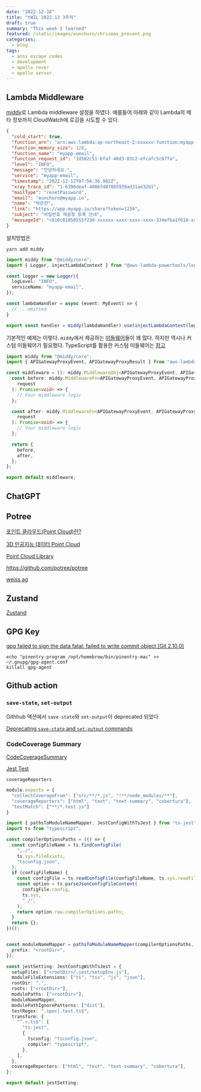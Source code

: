 ```yaml
---
date: "2022-12-18"
title: "tWIL 2022.12 3주차"
draft: true
summary: "This week I learned"
featured: /static/images/eunchurn/chrismas_present.png
categories:
  - blog
tags:
  - ansi escape codes
  - development
  - apollo rover
  - apollo server
---
```


## Lambda Middleware

[middy](https://middy.js.org/)로 Lambda middleware 설정을 하였다. 예를들어 아래와 같이 Lambda의 메타 정보까지 CloudWatch에 로깅을 시도할 수 있다.

```json
{
  "cold_start": true,
  "function_arn": "arn:aws:lambda:ap-northeast-2:xxxxxx:function:myapp-email",
  "function_memory_size": 128,
  "function_name": "myapp-email",
  "function_request_id": "1d582c51-bfaf-40d3-83c2-efcafc5c67fa",
  "level": "INFO",
  "message": "안녕하세요.",
  "service": "myapp-email",
  "timestamp": "2022-12-12T07:56:36.982Z",
  "xray_trace_id": "1-6396deaf-4086fd870b5939ad31ae32b1",
  "mailType": "resetPassword",
  "email": "eunchurn@myapp.io",
  "name": "박은천",
  "link": "https://app.myapp.io/share?token=1234",
  "subject": "비밀번호 재설정 등록 안내",
  "messageId": "<010c01850555f238-xxxxxx-xxxx-xxxx-xxxx-334efba1f618-xxxx@ap-northeast-2.amazonses.com>"
}
```

설치방법은

```
yarn add middy
```

```typescript:index.ts
import middy from "@middy/core";
import { Logger, injectLambdaContext } from "@aws-lambda-powertools/logger";

const logger = new Logger({
  logLevel: "INFO",
  serviceName: "myapp-email",
});

const lambdaHandler = async (event: MyEvent) => {
  // ...omitted
}

export const handler = middy(lambdaHandler).use(injectLambdaContext(logger));

```

기본적인 예제는 이렇다. `middy`에서 제공하는 [미들웨어](https://middy.js.org/docs/category/middlewares)들이 꽤 많다. 하지만 역시나 커스텀 미들웨어가 필요했다. TypeScript를 활용한 커스텀 미들웨어는 [참고](https://middy.js.org/docs/writing-middlewares/with-typescript)

```typescript
import middy from "@middy/core";
import { APIGatewayProxyEvent, APIGatewayProxyResult } from "aws-lambda";

const middleware = (): middy.MiddlewareObj<APIGatewayProxyEvent, APIGatewayProxyResult> => {
  const before: middy.MiddlewareFn<APIGatewayProxyEvent, APIGatewayProxyResult> = async (
    request
  ): Promise<void> => {
    // Your middleware logic
  };

  const after: middy.MiddlewareFn<APIGatewayProxyEvent, APIGatewayProxyResult> = async (
    request
  ): Promise<void> => {
    // Your middleware logic
  };

  return {
    before,
    after,
  };
};

export default middleware;
```

## ChatGPT

## Potree

[포인트 클라우드(Point Cloud)란?](https://23min.tistory.com/8)

[3D 인공지능 데이터 Point Cloud](https://blog.testworks.co.kr/3d-ai-data-point-cloud/)

[Point Cloud Library](https://pointclouds.org/)

https://github.com/potree/potree

[weiss ag](https://weiss-ag.com/)

## Zustand

[Zustand](https://hanch-dev.tistory.com/21)

## GPG Key

[gpg failed to sign the data fatal: failed to write commit object [Git 2.10.0]](https://stackoverflow.com/questions/39494631/gpg-failed-to-sign-the-data-fatal-failed-to-write-commit-object-git-2-10-0)

```
echo "pinentry-program /opt/homebrew/bin/pinentry-mac" >> ~/.gnupg/gpg-agent.conf
killall gpg-agent
```

## Github action

### `save-state`, `set-output`

Githhub 액션에서 `save-state`와 `set-output`이 deprecated 되었다.

[Deprecating `save-state` and `set-output` commands](https://github.blog/changelog/2022-10-11-github-actions-deprecating-save-state-and-set-output-commands/)

### CodeCoverage Summary

[CodeCoverageSummary](https://github.com/irongut/CodeCoverageSummary)

[Jest Test](https://gist.github.com/rishitells/3c4536131819cff4eba2c8ab5bbb4570)

`coverageReporters`

```javascript:jest.config.js
module.exports = {
  "collectCoverageFrom": ["src/**/*.js", "!**/node_modules/**"],
  "coverageReporters": ["html", "text", "text-summary", "cobertura"],
  "testMatch": ["**/*.test.js"]
}
```

```typescript:jest.config.ts
import { pathsToModuleNameMapper, JestConfigWithTsJest } from "ts-jest";
import ts from "typescript";

const compilerOptionsPaths = (() => {
  const configFileName = ts.findConfigFile(
    "../",
    ts.sys.fileExists,
    "tsconfig.json",
  );
  if (configFileName) {
    const configFile = ts.readConfigFile(configFileName, ts.sys.readFile);
    const option = ts.parseJsonConfigFileContent(
      configFile.config,
      ts.sys,
      "./",
    );
    return option.raw.compilerOptions.paths;
  }
  return {};
})();


const moduleNameMapper = pathsToModuleNameMapper(compilerOptionsPaths, {
  prefix: "<rootDir>",
});

const jestSetting: JestConfigWithTsJest = {
  setupFiles: ["<rootDir>/.jest/setupEnv.js"],
  moduleFileExtensions: ["ts", "tsx", "js", "json"],
  rootDir: ".",
  roots: ["<rootDir>"],
  modulePaths: ["<rootDir>"],
  moduleNameMapper,
  modulePathIgnorePatterns: ["dist"],
  testRegex: ".spec|.test.ts$",
  transform: {
    "^.+.ts$": [
      "ts-jest",
      {
        tsconfig: "tsconfig.json",
        compiler: "typescript",
      },
    ],
  },
  coverageReporters: ["html", "text", "text-summary", "cobertura"],
};

export default jestSetting;
```
